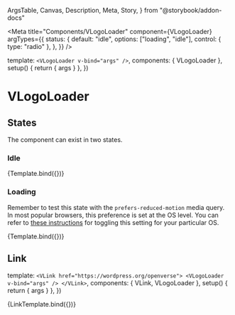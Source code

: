   ArgsTable,
  Canvas,
  Description,
  Meta,
  Story,
} from "@storybook/addon-docs"


<Meta
  title="Components/VLogoLoader"
  component={VLogoLoader}
  argTypes={{
    status: {
      default: "idle",
      options: ["loading", "idle"],
      control: { type: "radio" },
    },
  }}
/>

  template: `<VLogoLoader v-bind="args" />`,
  components: { VLogoLoader },
  setup() {
    return { args }
  },
})

# VLogoLoader

<Description of={VLogoLoader} />

<ArgsTable of={VLogoLoader} />

## States

The component can exist in two states.

### Idle

<Canvas>
  <Story name="Idle" args={{ status: "idle" }}>
    {Template.bind({})}
  </Story>
</Canvas>

### Loading

Remember to test this state with the `prefers-reduced-motion` media query. In
most popular browsers, this preference is set at the OS level. You can refer to
[these instructions](https://developer.mozilla.org/en-US/docs/Web/CSS/@media/prefers-reduced-motion#user_preferences)
for toggling this setting for your particular OS.

<Canvas>
  <Story
    name="Loading"
    args={{
      status: "loading",
      loadingLabel: "Loading images",
    }}
  >
    {Template.bind({})}
  </Story>
</Canvas>

## Link

  template: `
    <VLink href="https://wordpress.org/openverse">
      <VLogoLoader v-bind="args" />
    </VLink>
  `,
  components: { VLink, VLogoLoader },
  setup() {
    return { args }
  },
})

<Canvas>
  <Story
    name="Link"
    args={{
      status: "loading",
      loadingLabel: "Loading images",
    }}
  >
    {LinkTemplate.bind({})}
  </Story>
</Canvas>
